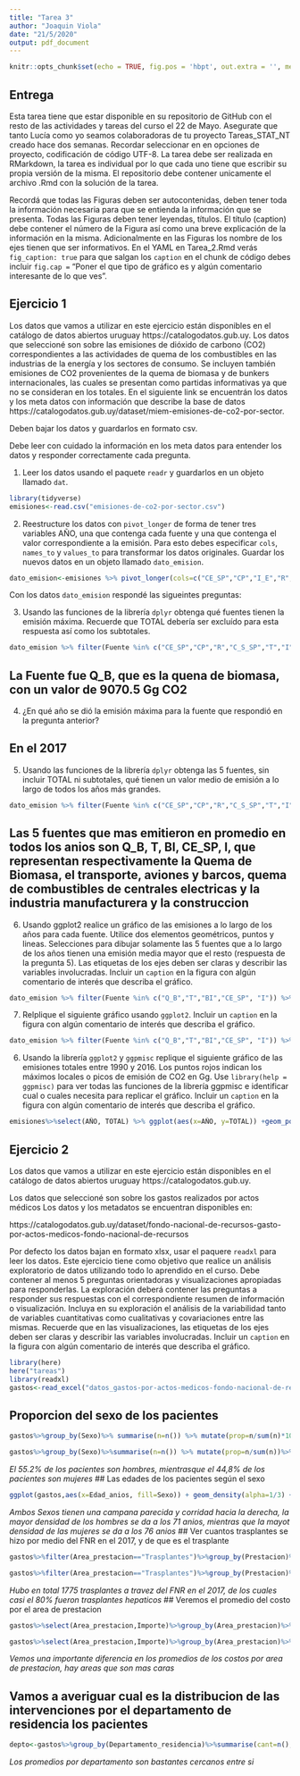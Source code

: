 ```yaml
---
title: "Tarea 3"
author: "Joaquin Viola"
date: "21/5/2020"
output: pdf_document
---
```

```r
knitr::opts_chunk$set(echo = TRUE, fig.pos = 'hbpt', out.extra = '', message = FALSE, warning = FALSE)
```



## Entrega 

Esta tarea tiene que estar disponible en su repositorio de GitHub con el resto de las actividades y tareas del curso el 22 de Mayo. Asegurate que tanto Lucía como yo seamos colaboradoras de tu proyecto Tareas_STAT_NT creado hace dos semanas.
Recordar seleccionar en en opciones de proyecto, codificación de código UTF-8.
La tarea debe ser realizada en RMarkdown, la tarea es individual por lo que cada uno tiene que escribir su propia versión de la misma.
El repositorio debe contener unicamente el archivo .Rmd con la solución de la tarea.


Recordá que todas las Figuras deben ser autocontenidas, deben tener toda la información necesaria para que se entienda la información que se presenta. Todas las Figuras deben tener leyendas, títulos. El título (caption) debe contener el número de la Figura así como una breve explicación de la información en la misma. Adicionalmente en las Figuras los nombre de los ejes tienen que ser informativos.  En el YAML en Tarea_2.Rmd verás  `fig_caption: true` para que salgan los `caption` en el chunk de código debes incluir `fig.cap =` "Poner el que tipo de gráfico es y algún comentario interesante de lo que ves".



## Ejercicio 1

Los datos que vamos a utilizar en este ejercicio están disponibles en el catálogo de datos abiertos uruguay https://catalogodatos.gub.uy.
Los datos que seleccioné son sobre las emisiones de dióxido de carbono (CO2) correspondientes a las actividades de quema de los combustibles en las industrias de la energía y los sectores de consumo. Se incluyen también emisiones de CO2 provenientes de la quema de biomasa y de bunkers internacionales, las cuales se presentan como partidas informativas ya que no se consideran en los totales. En el siguiente link se encuentrán los datos y los meta datos con información que describe la base de datos https://catalogodatos.gub.uy/dataset/miem-emisiones-de-co2-por-sector.

Deben bajar los datos y guardarlos en formato csv.

Debe leer con cuidado la información en los meta datos para entender los datos y responder correctamente cada pregunta.

1. Leer los datos usando el paquete `readr` y guardarlos en un objeto llamado `dat`.
```r
library(tidyverse)
emisiones<-read.csv("emisiones-de-co2-por-sector.csv")
```

2. Reestructure los datos con `pivot_longer` de forma de tener tres variables AÑO, una que contenga cada fuente y una que contenga el valor correspondiente a la emisión. Para esto debes especificar `cols`,  `names_to` y `values_to` para transformar los datos originales. Guardar los nuevos datos en un objeto llamado `dato_emision`.
```r
dato_emision<-emisiones %>% pivot_longer(cols=c("CE_SP","CP","I_E","R","C_S_SP","T","I","A_P_M","NI","S_C","TOTAL", "Q_B","BI"), names_to="Fuente", values_to="valor")
```


Con los datos `dato_emision` respondé las sigueintes preguntas:

 3. Usando las funciones de la librería `dplyr` obtenga qué fuentes tienen la emisión máxima. Recuerde que TOTAL debería ser excluído para esta respuesta así como los subtotales.
```r
dato_emision %>% filter(Fuente %in% c("CE_SP","CP","R","C_S_SP","T","I","A_P_M","NI","Q_B","BI")) %>% arrange(desc(valor)) %>% slice(1)
```
## La Fuente fue Q_B, que es la quena de biomasa, con un valor de 9070.5 Gg CO2

 4. ¿En qué año se dió la emisión máxima para la fuente que respondió en la pregunta anterior?
 
## En el 2017

5. Usando las funciones de la librería `dplyr` obtenga las 5 fuentes, sin incluir TOTAL ni subtotales, qué tienen un valor medio de emisión a lo largo de todos los años más grandes. 
```r
dato_emision %>% filter(Fuente %in% c("CE_SP","CP","R","C_S_SP","T","I","A_P_M","NI","Q_B","BI")) %>% group_by(Fuente) %>% summarise(prom=mean(valor)) %>% arrange(desc(prom)) %>% slice(1:5) 
```
## Las 5 fuentes que mas emitieron en promedio en todos los anios son Q_B, T, BI, CE_SP, I, que representan respectivamente la Quema de Biomasa, el transporte, aviones y barcos, quema de combustibles de centrales electricas y la industria manufacturera y la construccion

6. Usando ggplot2 realice un gráfico de las emisiones a lo largo de los años para cada fuente. Utilice dos elementos geométricos, puntos y lineas. 
Selecciones para dibujar solamente las 5 fuentes que a lo largo de los años tienen una emisión media mayor que el resto (respuesta de la pregunta 5).
Las etiquetas de los ejes deben ser claras y describir las variables involucradas. Incluir un `caption` en la figura con algún comentario de interés que describa el gráfico.

```r
dato_emision %>% filter(Fuente %in% c("Q_B","T","BI","CE_SP", "I")) %>% ggplot(aes(x=AÑO,y=valor, colour=Fuente)) + geom_point() + geom_smooth(se=FALSE) + scale_color_brewer(palette = "Dark2") + labs(title="Evolucion contaminacion", subtitle="Evolucion a lo largo de los años de la contaminacion por fuente de contaminacion",x="Año", y="Contaminacion en Gg CO2", caption="Se registra un importante aumento de la quema de biomasa") + scale_color_discrete(labels=c("Aviones y Barcos", "Centrales Electricas","Industria y Construccion","Biomasa", "Transporte Urbano y suburbano" ))
```
7. Relplique el siguiente gráfico usando `ggplot2`.
 Incluir un `caption` en la figura con algún comentario de interés que describa el gráfico.
```r
dato_emision %>% filter(Fuente %in% c("Q_B","T","BI","CE_SP", "I")) %>% group_by(Fuente) %>% ggplot(aes(x=reorder(Fuente, -valor),y=valor)) + geom_boxplot() + labs(x="Fuentes con mayor emision media entre 1990 y 2016", y="Emision de CO2 en Gg", caption = "La Biomasa pareciera ser la de mayor rango")
```




6. Usando la librería `ggplot2` y `ggpmisc` replique el siguiente gráfico de las emisiones totales entre 1990 y 2016.
Los puntos rojos indican los máximos locales  o picos de emisión de CO2 en Gg. 
Use `library(help = ggpmisc)` para ver todas las funciones de la librería ggpmisc e identificar cual o cuales necesita para replicar el gráfico.
Incluir un `caption` en la figura con algún comentario de interés que describa el gráfico.
```r
emisiones%>%select(AÑO, TOTAL) %>% ggplot(aes(x=AÑO, y=TOTAL)) +geom_point(size=2) + geom_line() + labs(x="Año", y="Emision de CO2 en Gg", caption = "Desde el año 2012 se ha visto una baja en las emisiones de CO2") +stat_peaks(colour="red") + stat_peaks(geom = "text",vjust=-0.5, colour = "red")
```


## Ejercicio 2

Los datos que vamos a utilizar en este ejercicio están disponibles en el catálogo de datos abiertos uruguay https://catalogodatos.gub.uy.

Los datos que seleccioné son sobre los gastos realizados por actos médicos
Los datos y los metadatos se encuentran disponibles en:

https://catalogodatos.gub.uy/dataset/fondo-nacional-de-recursos-gasto-por-actos-medicos-fondo-nacional-de-recursos

Por defecto los datos bajan en formato xlsx, usar el paquere `readxl` para leer los datos.
Este ejercicio tiene como objetivo que realice un análisis exploratorio de datos utilizando todo lo aprendido en el curso.
Debe contener al menos 5 preguntas orientadoras y visualizaciones apropiadas para responderlas. 
La exploración deberá contener las preguntas a responder sus respuestas con el correspondiente resumen de información o visualización. 
Incluya en su exploración el análisis de la variabilidad tanto de  variables cuantitativas como cualitativas y covariaciones entre las mismas. 
Recuerde que en las visualizaciones, las etiquetas de los ejes deben ser claras y describir las variables involucradas. Incluir un `caption` en la figura con algún comentario de interés que describa el gráfico.
```r
library(here)
here("tareas")
library(readxl)
gastos<-read_excel("datos_gastos-por-actos-medicos-fondo-nacional-de-recursos-2017.xlsx")
```
## Proporcion del sexo de los pacientes
```r
gastos%>%group_by(Sexo)%>% summarise(n=n()) %>% mutate(prop=n/sum(n)*100)
```
```r
gastos%>%group_by(Sexo)%>%summarise(n=n()) %>% mutate(prop=n/sum(n))%>%ggplot(aes(x=Sexo,y=prop,fill=Sexo))+geom_bar(stat="identity")
```
*El 55.2% de los pacientes son hombres, mientrasque el 44,8% de los pacientes son mujeres*
## Las edades de los pacientes según el sexo
```r
ggplot(gastos,aes(x=Edad_anios, fill=Sexo)) + geom_density(alpha=1/3) + labs(title="Densidad de las edades",subtitle = "Separadas por sexo", x="Edad",y="Densidad") + scale_x_continuous(breaks = c(0,10,20,30,40,50,60,70,80,90,100,110))
```

*Ambos Sexos tienen una campana parecida y corridad hacia la derecha, la mayor densidad de los hombres se da a los 71 anios, mientras que la mayot densidad de las mujeres se da a los 76 anios*
## Ver cuantos trasplantes se hizo por medio del FNR en el 2017, y de que es el trasplante
```r
gastos%>%filter(Area_prestacion=="Trasplantes")%>%group_by(Prestacion)%>% summarise(n=n())%>%mutate(prop=n/sum(n)*100)
```
```r
gastos%>%filter(Area_prestacion=="Trasplantes")%>%group_by(Prestacion)%>% summarise(n=n())%>%mutate(prop=n/sum(n))%>%ggplot(aes(x=Prestacion,y=n,fill=Prestacion,label=n)) + geom_bar(stat="identity") + geom_text() + scale_fill_brewer(palette="Dark2") + ylab("Conteo")
```
*Hubo en total 1775 trasplantes a travez del FNR en el 2017, de los cuales casi el 80% fueron trasplantes hepaticos*
## Veremos el promedio del costo por el area de prestacion
```r
gastos%>%select(Area_prestacion,Importe)%>%group_by(Area_prestacion)%>%summarise(costo=sum(Importe),n=n(),prom=costo/n)
```
```r
gastos%>%select(Area_prestacion,Importe)%>%group_by(Area_prestacion)%>%summarise(costo=sum(Importe),n=n(),prom=costo/n)%>%ggplot(aes(x=Area_prestacion,y=prom)) + geom_point() + labs(title="Promedio por area de prestacion",x="Area de prestacion",y="Promedio") + theme(axis.text.x = element_text(angle=90))
```
*Vemos una importante diferencia en los promedios de los costos por area de prestacion, hay areas que son mas caras*

## Vamos a averiguar cual es la distribucion de las intervenciones por el departamento de residencia los pacientes
```r
depto<-gastos%>%group_by(Departamento_residencia)%>%summarise(cant=n(),importe=sum(Importe),prom=importe/cant)
```
*Los promedios por departamento son bastantes cercanos entre si*
